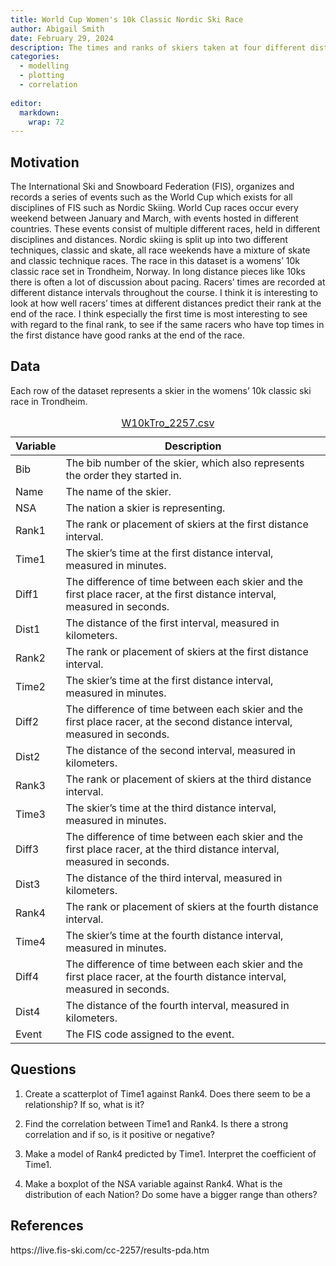 ```yaml
---
title: World Cup Women's 10k Classic Nordic Ski Race
author: Abigail Smith
date: February 29, 2024
description: The times and ranks of skiers taken at four different distance points in a 10k race in Trondheim, Norway.
categories:
  - modelling
  - plotting
  - correlation
  
editor: 
  markdown: 
    wrap: 72
---
```


## Motivation

The International Ski and Snowboard Federation (FIS), organizes and
records a series of events such as the World Cup which exists for all
disciplines of FIS such as Nordic Skiing. World Cup races occur every
weekend between January and March, with events hosted in different
countries. These events consist of multiple different races, held in
different disciplines and distances. Nordic skiing is split up into two
different techniques, classic and skate, all race weekends have a
mixture of skate and classic technique races. The race in this dataset
is a womens' 10k classic race set in Trondheim, Norway. In long distance
pieces like 10ks there is often a lot of discussion about pacing.
Racers' times are recorded at different distance intervals throughout
the course. I think it is interesting to look at how well racers' times
at different distances predict their rank at the end of the race. I
think especially the first time is most interesting to see with regard
to the final rank, to see if the same racers who have top times in the
first distance have good ranks at the end of the race.

## Data

Each row of the dataset represents a skier in the womens' 10k classic
ski race in Trondheim.

| Variable | Description                                                                                                                |
|----------|----------------------------------------------------------------------------------------------------------------------------|
| Bib      | The bib number of the skier, which also represents the order they started in.                                              |
| Name     | The name of the skier.                                                                                                     |
| NSA      | The nation a skier is representing.                                                                                        |
| Rank1    | The rank or placement of skiers at the first distance interval.                                                            |
| Time1    | The skier's time at the first distance interval, measured in minutes.                                                      |
| Diff1    | The difference of time between each skier and the first place racer, at the first distance interval, measured in seconds.  |
| Dist1    | The distance of the first interval, measured in kilometers.                                                                |
| Rank2    | The rank or placement of skiers at the first distance interval.                                                            |
| Time2    | The skier's time at the first distance interval, measured in minutes.                                                      |
| Diff2    | The difference of time between each skier and the first place racer, at the second distance interval, measured in seconds. |
| Dist2    | The distance of the second interval, measured in kilometers.                                                               |
| Rank3    | The rank or placement of skiers at the third distance interval.                                                            |
| Time3    | The skier's time at the third distance interval, measured in minutes.                                                      |
| Diff3    | The difference of time between each skier and the first place racer, at the third distance interval, measured in seconds.  |
| Dist3    | The distance of the third interval, measured in kilometers.                                                                |
| Rank4    | The rank or placement of skiers at the fourth distance interval.                                                           |
| Time4    | The skier's time at the fourth distance interval, measured in minutes.                                                     |
| Diff4    | The difference of time between each skier and the first place racer, at the fourth distance interval, measured in seconds. |
| Dist4    | The distance of the fourth interval, measured in kilometers.                                                               |
| Event    | The FIS code assigned to the event.                                                                                        |

: [W10kTro_2257.csv](W10kTro_2257.csv)

## Questions

1.  Create a scatterplot of Time1 against Rank4. Does there seem to be a
    relationship? If so, what is it?

2.  Find the correlation between Time1 and Rank4. Is there a strong
    correlation and if so, is it positive or negative?

3.  Make a model of Rank4 predicted by Time1. Interpret the coefficient
    of Time1.

4.  Make a boxplot of the NSA variable against Rank4. What is the
    distribution of each Nation? Do some have a bigger range than
    others?

## References

https://live.fis-ski.com/cc-2257/results-pda.htm
